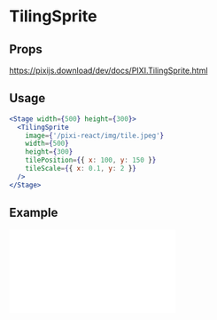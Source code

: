 # TilingSprite

## Props

https://pixijs.download/dev/docs/PIXI.TilingSprite.html

## Usage

```jsx live
<Stage width={500} height={300}>
  <TilingSprite
    image={'/pixi-react/img/tile.jpeg'}
    width={500}
    height={300}
    tilePosition={{ x: 100, y: 150 }}
    tileScale={{ x: 0.1, y: 2 }}
  />
</Stage>
```

## Example

<iframe
  height={500}
  scrolling="no"
  title="Tiling Sprite"
  src="//codepen.io/inlet/embed/a6b5965c309e78fd1306a99c22b38d79/?height=300&theme-id=33987&default-tab=result&embed-version=2"
  frameBorder="no"
  allowFullScreen={true}
  style={{ width: '100%' }}
/>
